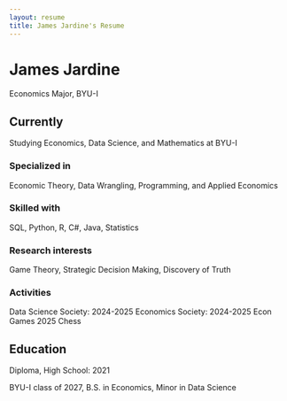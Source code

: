 ```yaml
---
layout: resume
title: James Jardine's Resume
---
```

# James Jardine
Economics Major, BYU-I

## Currently

Studying Economics, Data Science, and Mathematics at BYU-I

### Specialized in

Economic Theory, Data Wrangling, Programming, and Applied Economics

### Skilled with

SQL, Python, R, C#, Java, Statistics

### Research interests

Game Theory, Strategic Decision Making, Discovery of Truth

### Activities

Data Science Society: 2024-2025
Economics Society: 2024-2025
Econ Games 2025
Chess

## Education

Diploma, High School: 2021

BYU-I class of 2027, B.S. in Economics, Minor in Data Science

